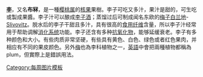 '''[[李]]'''，又名'''布冧'''，是一種[[樱桃属]]的[[核果|核果]]果樹。李子可吃又多汁，果汁是甜的，可生吃或製成果醬。李子汁可以酿成[[李子酒]]；蒸馏过后可制成闻名东欧的[[梅子白兰地]]-[[Slivovitz]]。脱水后的李子干甜且多汁，具有很高的[[食用纤维]]含量，所以李子汁经常用于帮助调解[[消化系统]]功能。李子还含有多种[[抗氧化物]]，能够延缓衰老。李子有多种颜色和大小。有些肉质非常坚硬，有些具有黄色、白色、绿色或者红色果肉，并相应有不同的果皮颜色。另外[[梅]]也為李科植物之一，[[英語]]中會把兩種植物都稱為plum，但實際上是錯誤用法。
<noinclude>[[Category:每周图片模板]]</noinclude>
